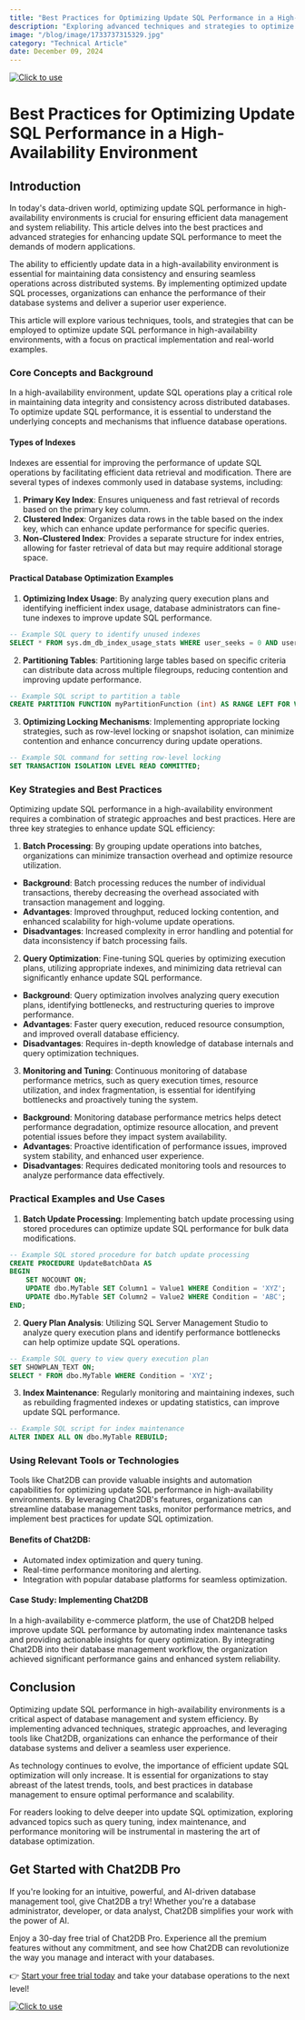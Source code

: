 ```yaml
---
title: "Best Practices for Optimizing Update SQL Performance in a High-Availability Environment"
description: "Exploring advanced techniques and strategies to optimize update SQL performance in high-availability environments."
image: "/blog/image/1733737315329.jpg"
category: "Technical Article"
date: December 09, 2024
---
```

[![Click to use](/image/blog/bg/chat2db1.png)](https://app.chat2db.ai/)
# Best Practices for Optimizing Update SQL Performance in a High-Availability Environment


<Authors date="December 09, 2024">
  <Author name="Jing" link="https://chat2db.ai" />
</Authors>

## Introduction

In today's data-driven world, optimizing update SQL performance in high-availability environments is crucial for ensuring efficient data management and system reliability. This article delves into the best practices and advanced strategies for enhancing update SQL performance to meet the demands of modern applications.

The ability to efficiently update data in a high-availability environment is essential for maintaining data consistency and ensuring seamless operations across distributed systems. By implementing optimized update SQL processes, organizations can enhance the performance of their database systems and deliver a superior user experience.

This article will explore various techniques, tools, and strategies that can be employed to optimize update SQL performance in high-availability environments, with a focus on practical implementation and real-world examples.

### Core Concepts and Background

In a high-availability environment, update SQL operations play a critical role in maintaining data integrity and consistency across distributed databases. To optimize update SQL performance, it is essential to understand the underlying concepts and mechanisms that influence database operations.

#### Types of Indexes

Indexes are essential for improving the performance of update SQL operations by facilitating efficient data retrieval and modification. There are several types of indexes commonly used in database systems, including:

1. **Primary Key Index**: Ensures uniqueness and fast retrieval of records based on the primary key column.
2. **Clustered Index**: Organizes data rows in the table based on the index key, which can enhance update performance for specific queries.
3. **Non-Clustered Index**: Provides a separate structure for index entries, allowing for faster retrieval of data but may require additional storage space.

#### Practical Database Optimization Examples

1. **Optimizing Index Usage**: By analyzing query execution plans and identifying inefficient index usage, database administrators can fine-tune indexes to improve update SQL performance.

```sql
-- Example SQL query to identify unused indexes
SELECT * FROM sys.dm_db_index_usage_stats WHERE user_seeks = 0 AND user_scans = 0 AND user_lookups = 0;
```

2. **Partitioning Tables**: Partitioning large tables based on specific criteria can distribute data across multiple filegroups, reducing contention and improving update performance.

```sql
-- Example SQL script to partition a table
CREATE PARTITION FUNCTION myPartitionFunction (int) AS RANGE LEFT FOR VALUES (100, 200, 300);
```

3. **Optimizing Locking Mechanisms**: Implementing appropriate locking strategies, such as row-level locking or snapshot isolation, can minimize contention and enhance concurrency during update operations.

```sql
-- Example SQL command for setting row-level locking
SET TRANSACTION ISOLATION LEVEL READ COMMITTED;
```

### Key Strategies and Best Practices

Optimizing update SQL performance in a high-availability environment requires a combination of strategic approaches and best practices. Here are three key strategies to enhance update SQL efficiency:

1. **Batch Processing**: By grouping update operations into batches, organizations can minimize transaction overhead and optimize resource utilization.

- **Background**: Batch processing reduces the number of individual transactions, thereby decreasing the overhead associated with transaction management and logging.
- **Advantages**: Improved throughput, reduced locking contention, and enhanced scalability for high-volume update operations.
- **Disadvantages**: Increased complexity in error handling and potential for data inconsistency if batch processing fails.

2. **Query Optimization**: Fine-tuning SQL queries by optimizing execution plans, utilizing appropriate indexes, and minimizing data retrieval can significantly enhance update SQL performance.

- **Background**: Query optimization involves analyzing query execution plans, identifying bottlenecks, and restructuring queries to improve performance.
- **Advantages**: Faster query execution, reduced resource consumption, and improved overall database efficiency.
- **Disadvantages**: Requires in-depth knowledge of database internals and query optimization techniques.

3. **Monitoring and Tuning**: Continuous monitoring of database performance metrics, such as query execution times, resource utilization, and index fragmentation, is essential for identifying bottlenecks and proactively tuning the system.

- **Background**: Monitoring database performance metrics helps detect performance degradation, optimize resource allocation, and prevent potential issues before they impact system availability.
- **Advantages**: Proactive identification of performance issues, improved system stability, and enhanced user experience.
- **Disadvantages**: Requires dedicated monitoring tools and resources to analyze performance data effectively.

### Practical Examples and Use Cases

1. **Batch Update Processing**: Implementing batch update processing using stored procedures can optimize update SQL performance for bulk data modifications.

```sql
-- Example SQL stored procedure for batch update processing
CREATE PROCEDURE UpdateBatchData AS
BEGIN
    SET NOCOUNT ON;
    UPDATE dbo.MyTable SET Column1 = Value1 WHERE Condition = 'XYZ';
    UPDATE dbo.MyTable SET Column2 = Value2 WHERE Condition = 'ABC';
END;
```

2. **Query Plan Analysis**: Utilizing SQL Server Management Studio to analyze query execution plans and identify performance bottlenecks can help optimize update SQL operations.

```sql
-- Example SQL query to view query execution plan
SET SHOWPLAN_TEXT ON;
SELECT * FROM dbo.MyTable WHERE Condition = 'XYZ';
```

3. **Index Maintenance**: Regularly monitoring and maintaining indexes, such as rebuilding fragmented indexes or updating statistics, can improve update SQL performance.

```sql
-- Example SQL script for index maintenance
ALTER INDEX ALL ON dbo.MyTable REBUILD;
```

### Using Relevant Tools or Technologies

Tools like Chat2DB can provide valuable insights and automation capabilities for optimizing update SQL performance in high-availability environments. By leveraging Chat2DB's features, organizations can streamline database management tasks, monitor performance metrics, and implement best practices for update SQL optimization.

#### Benefits of Chat2DB:
- Automated index optimization and query tuning.
- Real-time performance monitoring and alerting.
- Integration with popular database platforms for seamless optimization.

#### Case Study: Implementing Chat2DB

In a high-availability e-commerce platform, the use of Chat2DB helped improve update SQL performance by automating index maintenance tasks and providing actionable insights for query optimization. By integrating Chat2DB into their database management workflow, the organization achieved significant performance gains and enhanced system reliability.

## Conclusion

Optimizing update SQL performance in high-availability environments is a critical aspect of database management and system efficiency. By implementing advanced techniques, strategic approaches, and leveraging tools like Chat2DB, organizations can enhance the performance of their database systems and deliver a seamless user experience.

As technology continues to evolve, the importance of efficient update SQL optimization will only increase. It is essential for organizations to stay abreast of the latest trends, tools, and best practices in database management to ensure optimal performance and scalability.

For readers looking to delve deeper into update SQL optimization, exploring advanced topics such as query tuning, index maintenance, and performance monitoring will be instrumental in mastering the art of database optimization.

## Get Started with Chat2DB Pro

If you're looking for an intuitive, powerful, and AI-driven database management tool, give Chat2DB a try! Whether you're a database administrator, developer, or data analyst, Chat2DB simplifies your work with the power of AI.

Enjoy a 30-day free trial of Chat2DB Pro. Experience all the premium features without any commitment, and see how Chat2DB can revolutionize the way you manage and interact with your databases.

👉 [Start your free trial today](https://app.chat2db.ai/) and take your database operations to the next level!

[![Click to use](/image/blog/bg/chat2db.jpg)](https://app.chat2db.ai/)